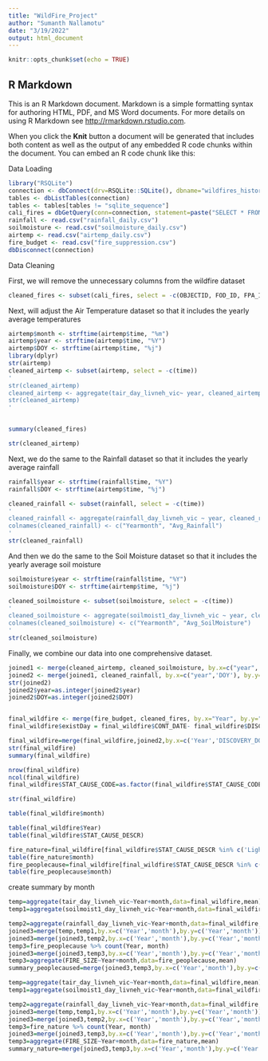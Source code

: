 ```yaml
---
title: "WildFire_Project"
author: "Sumanth Nallamotu"
date: "3/19/2022"
output: html_document
---
```


```r
knitr::opts_chunk$set(echo = TRUE)
```

## R Markdown

This is an R Markdown document. Markdown is a simple formatting syntax for authoring HTML, PDF, and MS Word documents. For more details on using R Markdown see <http://rmarkdown.rstudio.com>.

When you click the **Knit** button a document will be generated that includes both content as well as the output of any embedded R code chunks within the document. You can embed an R code chunk like this:

Data Loading
```r
library("RSQLite")
connection <- dbConnect(drv=RSQLite::SQLite(), dbname="wildfires_historic.sqlite")
tables <- dbListTables(connection)
tables <- tables[tables != "sqlite_sequence"]
cali_fires = dbGetQuery(conn=connection, statement=paste("SELECT * FROM 'Fires' WHERE STATE = 'CA'"))
rainfall <- read.csv("rainfall_daily.csv")
soilmoisture <- read.csv("soilmoisture_daily.csv")
airtemp <- read.csv("airtemp_daily.csv")
fire_budget <- read.csv("fire_suppression.csv")
dbDisconnect(connection)
```

Data Cleaning

First, we will remove the unnecessary columns from the wildfire dataset
```r
cleaned_fires <- subset(cali_fires, select = -c(OBJECTID, FOD_ID, FPA_ID, SOURCE_SYSTEM_TYPE, SOURCE_SYSTEM, NWCG_REPORTING_AGENCY, NWCG_REPORTING_UNIT_ID, NWCG_REPORTING_UNIT_NAME, SOURCE_REPORTING_UNIT, SOURCE_REPORTING_UNIT_NAME, LOCAL_FIRE_REPORT_ID, LOCAL_INCIDENT_ID, FIRE_CODE, ICS_209_INCIDENT_NUMBER, ICS_209_NAME, MTBS_ID, MTBS_FIRE_NAME, COMPLEX_NAME, OWNER_CODE, OWNER_DESCR, Shape, COUNTY, FIPS_CODE, FIPS_NAME, FIRE_NAME,  LATITUDE, LONGITUDE,DISCOVERY_TIME,CONT_TIME))
```

Next, will adjust the Air Temperature dataset so that it includes the yearly average temperatures
```r
airtemp$month <- strftime(airtemp$time, "%m")
airtemp$year <- strftime(airtemp$time, "%Y")
airtemp$DOY <- strftime(airtemp$time, "%j")
library(dplyr)
str(airtemp)
cleaned_airtemp <- subset(airtemp, select = -c(time))
'
str(cleaned_airtemp)
cleaned_airtemp <- aggregate(tair_day_livneh_vic~ year, cleaned_airtemp, mean)
str(cleaned_airtemp)
'


summary(cleaned_fires)

str(cleaned_airtemp)
```

Next, we do the same to the Rainfall dataset so that it includes the yearly average rainfall
```r

rainfall$year <- strftime(rainfall$time, "%Y")
rainfall$DOY <- strftime(airtemp$time, "%j")

cleaned_rainfall <- subset(rainfall, select = -c(time))
'
cleaned_rainfall <- aggregate(rainfall_day_livneh_vic ~ year, cleaned_rainfall, mean)
colnames(cleaned_rainfall) <- c("Yearmonth", "Avg_Rainfall")
'
str(cleaned_rainfall)

```

And then we do the same to the Soil Moisture dataset so that it includes the yearly average soil moisture
```r
soilmoisture$year <- strftime(rainfall$time, "%Y")
soilmoisture$DOY <- strftime(airtemp$time, "%j")

cleaned_soilmoisture <- subset(soilmoisture, select = -c(time))
'
cleaned_soilmoisture <- aggregate(soilmoist1_day_livneh_vic ~ year, cleaned_soilmoisture, mean)
colnames(cleaned_soilmoisture) <- c("Yearmonth", "Avg_SoilMoisture")
'
str(cleaned_soilmoisture)
```

Finally, we combine our data into one comprehensive dataset.
```r
joined1 <- merge(cleaned_airtemp, cleaned_soilmoisture, by.x=c("year",'DOY'), by.y=c("year",'DOY'))
joined2 <- merge(joined1, cleaned_rainfall, by.x=c("year",'DOY'), by.y=c("year",'DOY'))
str(joined2)
joined2$year=as.integer(joined2$year)
joined2$DOY=as.integer(joined2$DOY)


final_wildfire <- merge(fire_budget, cleaned_fires, by.x="Year", by.y="FIRE_YEAR")
final_wildfire$existDay = final_wildfire$CONT_DATE- final_wildfire$DISCOVERY_DATE

final_wildfire=merge(final_wildfire,joined2,by.x=c('Year','DISCOVERY_DOY'),by.y=c('year','DOY'),all.x=TRUE)
str(final_wildfire)
summary(final_wildfire)
```

```r
nrow(final_wildfire)
ncol(final_wildfire)
final_wildfire$STAT_CAUSE_CODE=as.factor(final_wildfire$STAT_CAUSE_CODE)

str(final_wildfire)

table(final_wildfire$month)

table(final_wildfire$Year)
table(final_wildfire$STAT_CAUSE_DESCR)

fire_nature=final_wildfire[final_wildfire$STAT_CAUSE_DESCR %in% c('Lightning','Miscellaneous','Debris Burning'),]
table(fire_nature$month)
fire_peoplecause=final_wildfire[final_wildfire$STAT_CAUSE_DESCR %in% c('Arson','Campfire','Equipment Use','Fireworks','Powerline','Railroad','Smoking','Structue'),]
table(fire_peoplecause$month)
```
create summary by month



```r
temp=aggregate(tair_day_livneh_vic~Year+month,data=final_wildfire,mean)
temp1=aggregate(soilmoist1_day_livneh_vic~Year+month,data=final_wildfire,mean)

temp2=aggregate(rainfall_day_livneh_vic~Year+month,data=final_wildfire,mean)
joined3=merge(temp,temp1,by.x=c('Year','month'),by.y=c('Year','month'))
joined3=merge(joined3,temp2,by.x=c('Year','month'),by.y=c('Year','month'))
temp3=fire_peoplecause %>% count(Year, month)
joined3=merge(joined3,temp3,by.x=c('Year','month'),by.y=c('Year','month'))
temp3=aggregate(FIRE_SIZE~Year+month,data=fire_peoplecause,mean)
summary_peoplecaused=merge(joined3,temp3,by.x=c('Year','month'),by.y=c('Year','month'))

temp=aggregate(tair_day_livneh_vic~Year+month,data=final_wildfire,mean)
temp1=aggregate(soilmoist1_day_livneh_vic~Year+month,data=final_wildfire,mean)

temp2=aggregate(rainfall_day_livneh_vic~Year+month,data=final_wildfire,mean)
joined3=merge(temp,temp1,by.x=c('Year','month'),by.y=c('Year','month'))
joined3=merge(joined3,temp2,by.x=c('Year','month'),by.y=c('Year','month'))
temp3=fire_nature %>% count(Year, month)
joined3=merge(joined3,temp3,by.x=c('Year','month'),by.y=c('Year','month'))
temp3=aggregate(FIRE_SIZE~Year+month,data=fire_nature,mean)
summary_nature=merge(joined3,temp3,by.x=c('Year','month'),by.y=c('Year','month'))
```